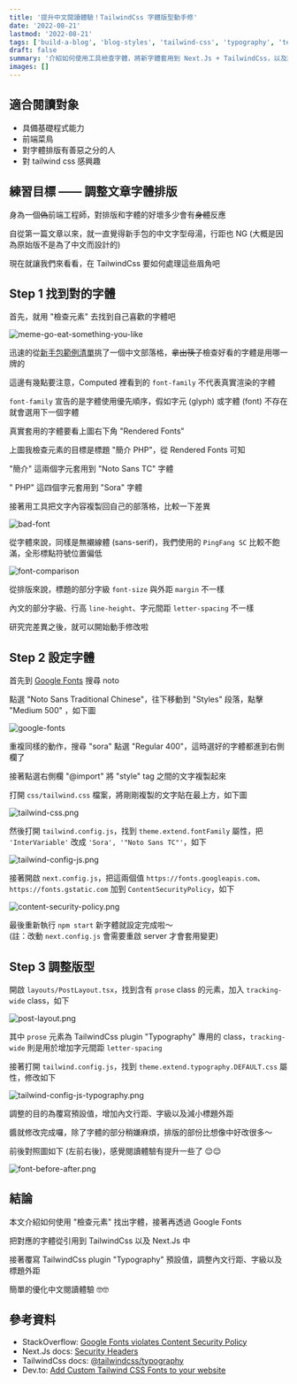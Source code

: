 ```yaml
---  
title: '提升中文閱讀體驗！TailwindCss 字體版型動手修'
date: '2022-08-21'
lastmod: '2022-08-21'
tags: ['build-a-blog', 'blog-styles', 'tailwind-css', 'typography', 'tech-skills-basic']
draft: false
summary: '介紹如何使用工具檢查字體，將新字體套用到 Next.Js + TailwindCss，以及調整 TailwindCss Typography (字級、行距與外距)'
images: []
---
```


## 適合閱讀對象

- 具備基礎程式能力
- 前端菜鳥
- 對字體排版有善惡之分的人
- 對 tailwind css 感興趣

## 練習目標 —— 調整文章字體排版

身為一個~~偽~~前端工程師，對排版和字體的好壞多少會有~~身體~~反應

自從第一篇文章以來，就一直覺得新手包的中文字型母湯，行距也 NG (大概是因為原始版不是為了中文而設計的)

現在就讓我們來看看，在 TailwindCss 要如何處理這些眉角吧

## Step 1 找到對的字體

首先，就用 "檢查元素" 去找到自己喜歡的字體吧

![meme-go-eat-something-you-like](/static/images/meme-go-eat-something-you-like.png)

迅速的從[新手包範例清單](https://github.com/timlrx/tailwind-nextjs-starter-blog/tree/master#examples)挑了一個中文部落格，~~拿出筷子~~檢查好看的字體是用哪一牌的

<ImageWithCap
  alt="nice-font"
  src="/static/images/2022/nice-font.png"
  cap="Screenshot from [小康](https://honghong.me/blog/php)"
  />

這邊有幾點要注意，Computed 裡看到的 `font-family` 不代表真實渲染的字體

`font-family` 宣告的是字體使用優先順序，假如字元 (glyph) 或字體 (font) 不存在就會選用下一個字體

真實套用的字體要看上圖右下角 "Rendered Fonts"

上圖我檢查元素的目標是標題 "簡介 PHP"，從 Rendered Fonts 可知

"簡介" 這兩個字元套用到 "Noto Sans TC" 字體

" PHP" 這四個字元套用到 "Sora" 字體

接著用工具把文字內容複製回自己的部落格，比較一下差異

![bad-font](/static/images/2022/bad-font.png)

從字體來說，同樣是無襯線體 (sans-serif)，我們使用的 `PingFang SC` 比較不飽滿，全形標點符號位置偏低

![font-comparison](/static/images/2022/font-comparison.png)

從排版來說，標題的部分字級 `font-size` 與外距 `margin` 不一樣

內文的部分字級、行高 `line-height`、字元間距 `letter-spacing` 不一樣

研究完差異之後，就可以開始動手修改啦

## Step 2 設定字體

首先到 [Google Fonts](https://fonts.google.com) 搜尋 noto

點選 "Noto Sans Traditional Chinese"，往下移動到 "Styles" 段落，點擊 "Medium 500" ，如下圖

![google-fonts](/static/images/2022/google-fonts.png)

重複同樣的動作，搜尋 "sora" 點選 "Regular 400"，這時選好的字體都進到右側欄了

接著點選右側欄 "@import" 將 "style" tag 之間的文字複製起來

打開 `css/tailwind.css` 檔案，將剛剛複製的文字貼在最上方，如下圖

![tailwind-css.png](/static/images/2022/tailwind-css.png)

然後打開 `tailwind.config.js`，找到 `theme.extend.fontFamily` 屬性，把 `'InterVariable'` 改成 `'Sora', '"Noto Sans TC"'`，如下

![tailwind-config-js.png](/static/images/2022/tailwind-config-js.png)

接著開啟 `next.config.js`，把這兩個值 `https://fonts.googleapis.com`、`https://fonts.gstatic.com` 加到 `ContentSecurityPolicy`，如下

![content-security-policy.png](/static/images/2022/content-security-policy.png)

最後重新執行 `npm start` 新字體就設定完成啦～  
(註：改動 `next.config.js` 會需要重啟 server 才會套用變更)

## Step 3 調整版型

開啟 `layouts/PostLayout.tsx`，找到含有 `prose` class 的元素，加入 `tracking-wide` class，如下

![post-layout.png](/static/images/2022/post-layout.png)

其中 `prose` 元素為 TailwindCss plugin "Typography" 專用的 class，`tracking-wide` 則是用於增加字元間距 `letter-spacing`

接著打開 `tailwind.config.js`，找到 `theme.extend.typography.DEFAULT.css` 屬性，修改如下

![tailwind-config-js-typography.png](/static/images/2022/tailwind-config-js-typography.png)

調整的目的為覆寫預設值，增加內文行距、字級以及減小標題外距

醬就修改完成囉，除了字體的部分稍嫌麻煩，排版的部份比想像中好改很多～

前後對照圖如下 (左前右後)，感覺閱讀體驗有提升一些了 😌😌

![font-before-after.png](/static/images/2022/font-before-after.png)

## 結論

本文介紹如何使用 "檢查元素" 找出字體，接著再透過 Google Fonts

把對應的字體從引用到 TailwindCss 以及 Next.Js 中

接著覆寫 TailwindCss plugin "Typography" 預設值，調整內文行距、字級以及標題外距

簡單的優化中文閱讀體驗 🤓🤓

## 參考資料

- StackOverflow: [Google Fonts violates Content Security Policy](https://stackoverflow.com/questions/33984908/google-fonts-violates-content-security-policy)
- Next.Js docs: [Security Headers](https://nextjs.org/docs/advanced-features/security-headers)
- TailwindCss docs: [@tailwindcss/typography](https://tailwindcss.com/docs/typography-plugin)
- Dev.to: [Add Custom Tailwind CSS Fonts to your website](https://dev.to/thomasvanholder/add-a-custom-tailwind-css-fonts-to-your-website-1nn6)